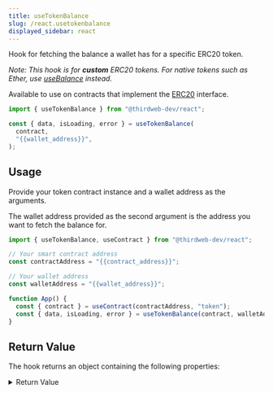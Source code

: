 ```yaml
---
title: useTokenBalance
slug: /react.usetokenbalance
displayed_sidebar: react
---
```



Hook for fetching the balance a wallet has for a specific ERC20 token.

_Note: This hook is for **custom** ERC20 tokens. For native tokens such as Ether, use [useBalance](/react/react.usebalance) instead._

Available to use on contracts that implement the [ERC20](/solidity/interfaces/erc20) interface.

```jsx
import { useTokenBalance } from "@thirdweb-dev/react";

const { data, isLoading, error } = useTokenBalance(
  contract,
  "{{wallet_address}}",
);
```

## Usage

Provide your token contract instance and a wallet address as the arguments.

The wallet address provided as the second argument is the address you want to fetch the balance for.

```jsx
import { useTokenBalance, useContract } from "@thirdweb-dev/react";

// Your smart contract address
const contractAddress = "{{contract_address}}";

// Your wallet address
const walletAddress = "{{wallet_address}}";

function App() {
  const { contract } = useContract(contractAddress, "token");
  const { data, isLoading, error } = useTokenBalance(contract, walletAddress);
}
```

## Return Value

The hook returns an object containing the following properties:

<details>
  <summary>Return Value</summary>
  <div>

```ts
{
  // The symbol of the token
  symbol: string;

  // The balance of the address
  value: BigNumber;

  // The name of the token
  name: string;

  // The number of decimals off the token
  decimals: number;

  // The formatted balance
  displayValue: string;
}
```

</div>
</details>
